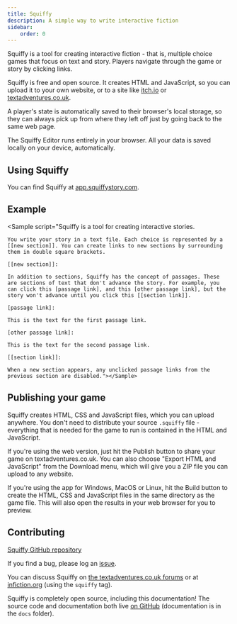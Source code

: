 ```yaml
---
title: Squiffy
description: A simple way to write interactive fiction
sidebar:
    order: 0
---
```



Squiffy is a tool for creating interactive fiction - that is,
multiple choice games that focus on text and story. Players
navigate through the game or story by clicking links.

Squiffy is free and open source. It creates HTML and JavaScript,
so you can upload it to your own website, or to a site like <a href="https://itch.io/">itch.io</a>
or <a href="https://textadventures.co.uk">textadventures.co.uk</a>.

A player's state is automatically saved to their browser's local
storage, so they can always pick up from where they left off
just by going back to the same web page.

The Squiffy Editor runs entirely in your browser.
All your data is saved locally on your device, automatically.

Using Squiffy
-------------

You can find Squiffy at [app.squiffystory.com](https://app.squiffystory.com/).

Example
-------

<Sample script="Squiffy is a tool for creating interactive stories.

    You write your story in a text file. Each choice is represented by a [[new section]]. You can create links to new sections by surrounding them in double square brackets.

    [[new section]]:

    In addition to sections, Squiffy has the concept of passages. These are sections of text that don't advance the story. For example, you can click this [passage link], and this [other passage link], but the story won't advance until you click this [[section link]].

    [passage link]:

    This is the text for the first passage link.

    [other passage link]:

    This is the text for the second passage link.

    [[section link]]:

    When a new section appears, any unclicked passage links from the previous section are disabled."></Sample>

Publishing your game
--------------------

Squiffy creates HTML, CSS and JavaScript files, which you can upload anywhere. You don't need to distribute your source `.squiffy` file - everything that is needed for the game to run is contained in the HTML and JavaScript.

If you're using the web version, just hit the Publish button to share your game on textadventures.co.uk. You can also choose "Export HTML and JavaScript" from the Download menu, which will give you a ZIP file you can upload to any website.

If you're using the app for Windows, MacOS or Linux, hit the Build button to create the HTML, CSS and JavaScript files in the same directory as the game file. This will also open the results in your web browser for you to preview.

Contributing
------------

[Squiffy GitHub repository](https://github.com/textadventures/squiffy)

If you find a bug, please log an [issue](https://github.com/textadventures/squiffy/issues).

You can discuss Squiffy on [the textadventures.co.uk forums](https://textadventures.co.uk/forum/squiffy) or at [infiction.org](https://intfiction.org/tag/squiffy) (using the `squiffy` tag).

Squiffy is completely open source, including this documentation! The source code and documentation both live [on GitHub](https://github.com/textadventures/squiffy) (documentation is in the `docs` folder).